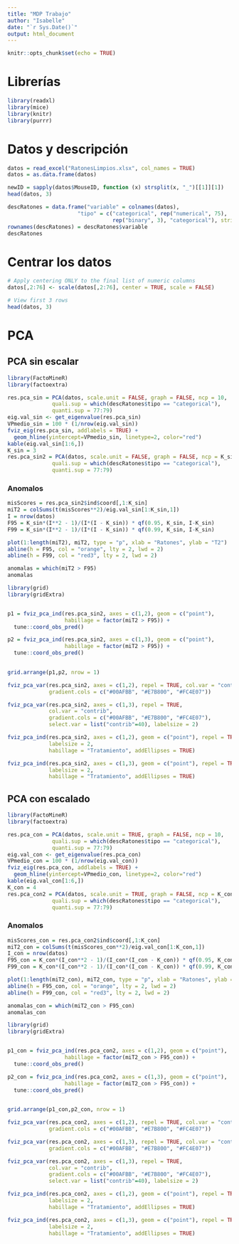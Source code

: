 ---
title: "MDP Trabajo"
author: "Isabelle"
date: "`r Sys.Date()`"
output: html_document
---

```{r setup, include=FALSE}
knitr::opts_chunk$set(echo = TRUE)
```

# Librerías

```{r librerias}
library(readxl)
library(mice)
library(knitr)
library(purrr)
```

# Datos y descripción

```{r datos}

datos = read_excel("RatonesLimpios.xlsx", col_names = TRUE)
datos = as.data.frame(datos)

newID = sapply(datos$MouseID, function (x) strsplit(x, "_")[[1]][1])
head(datos, 3)
```

```{r tabla descripcion}
descRatones = data.frame("variable" = colnames(datos),
                      "tipo" = c("categorical", rep("numerical", 75),
                                 rep("binary", 3), "categorical"), stringsAsFactors = FALSE)
rownames(descRatones) = descRatones$variable
descRatones
```

# Centrar los datos

```{r centrar}

# Apply centering ONLY to the final list of numeric columns
datos[,2:76] <- scale(datos[,2:76], center = TRUE, scale = FALSE)

# View first 3 rows
head(datos, 3)

```

# PCA
## PCA sin escalar

```{r PCA sin escalar}
library(FactoMineR)
library(factoextra)

res.pca_sin = PCA(datos, scale.unit = FALSE, graph = FALSE, ncp = 10, 
              quali.sup = which(descRatones$tipo == "categorical"),
              quanti.sup = 77:79)
eig.val_sin <- get_eigenvalue(res.pca_sin)
VPmedio_sin = 100 * (1/nrow(eig.val_sin))
fviz_eig(res.pca_sin, addlabels = TRUE) +
  geom_hline(yintercept=VPmedio_sin, linetype=2, color="red")
kable(eig.val_sin[1:6,])
K_sin = 3
res.pca_sin2 = PCA(datos, scale.unit = FALSE, graph = FALSE, ncp = K_sin, 
              quali.sup = which(descRatones$tipo == "categorical"),
              quanti.sup = 77:79)
```

### Anomalos

```{r anomalos sin escalar}
misScores = res.pca_sin2$ind$coord[,1:K_sin]
miT2 = colSums(t(misScores**2)/eig.val_sin[1:K_sin,1])
I = nrow(datos)
F95 = K_sin*(I**2 - 1)/(I*(I - K_sin)) * qf(0.95, K_sin, I-K_sin)
F99 = K_sin*(I**2 - 1)/(I*(I - K_sin)) * qf(0.99, K_sin, I-K_sin)

plot(1:length(miT2), miT2, type = "p", xlab = "Ratones", ylab = "T2")
abline(h = F95, col = "orange", lty = 2, lwd = 2)
abline(h = F99, col = "red3", lty = 2, lwd = 2)
```

```{r}
anomalas = which(miT2 > F95)
anomalas
```


```{r graficos individuos sin escalar}
library(grid)
library(gridExtra)


p1 = fviz_pca_ind(res.pca_sin2, axes = c(1,2), geom = c("point"),
                  habillage = factor(miT2 > F95)) +
  tune::coord_obs_pred()

p2 = fviz_pca_ind(res.pca_sin2, axes = c(1,3), geom = c("point"), 
                  habillage = factor(miT2 > F95)) +
  tune::coord_obs_pred() 
  

grid.arrange(p1,p2, nrow = 1)
```

```{r grafico variables sin escalar 1}
fviz_pca_var(res.pca_sin2, axes = c(1,2), repel = TRUE, col.var = "contrib",
             gradient.cols = c("#00AFBB", "#E7B800", "#FC4E07"))
```

```{r grafico variables sin escalar 2}
fviz_pca_var(res.pca_sin2, axes = c(1,3), repel = TRUE,
             col.var = "contrib", 
             gradient.cols = c("#00AFBB", "#E7B800", "#FC4E07"),
             select.var = list("contrib"=40), labelsize = 2)

fviz_pca_ind(res.pca_sin2, axes = c(1,2), geom = c("point"), repel = TRUE,
             labelsize = 2,
             habillage = "Tratamiento", addEllipses = TRUE)

fviz_pca_ind(res.pca_sin2, axes = c(1,3), geom = c("point"), repel = TRUE,
             labelsize = 2,
             habillage = "Tratamiento", addEllipses = TRUE)
```

## PCA con escalado

```{r PCA con escalado}
library(FactoMineR)
library(factoextra)

res.pca_con = PCA(datos, scale.unit = TRUE, graph = FALSE, ncp = 10, 
              quali.sup = which(descRatones$tipo == "categorical"),
              quanti.sup = 77:79)
eig.val_con <- get_eigenvalue(res.pca_con)
VPmedio_con = 100 * (1/nrow(eig.val_con))
fviz_eig(res.pca_con, addlabels = TRUE) +
  geom_hline(yintercept=VPmedio_con, linetype=2, color="red")
kable(eig.val_con[1:6,])
K_con = 4
res.pca_con2 = PCA(datos, scale.unit = TRUE, graph = FALSE, ncp = K_con, 
              quali.sup = which(descRatones$tipo == "categorical"),
              quanti.sup = 77:79)
```

### Anomalos

```{r anomalos con escalado}
misScores_con = res.pca_con2$ind$coord[,1:K_con]
miT2_con = colSums(t(misScores_con**2)/eig.val_con[1:K_con,1])
I_con = nrow(datos)
F95_con = K_con*(I_con**2 - 1)/(I_con*(I_con - K_con)) * qf(0.95, K_con, I-K_con)
F99_con = K_con*(I_con**2 - 1)/(I_con*(I_con - K_con)) * qf(0.99, K_con, I-K_con)

plot(1:length(miT2_con), miT2_con, type = "p", xlab = "Ratones", ylab = "T2")
abline(h = F95_con, col = "orange", lty = 2, lwd = 2)
abline(h = F99_con, col = "red3", lty = 2, lwd = 2)
```

```{r}
anomalas_con = which(miT2_con > F95_con)
anomalas_con
```


```{r graficos individuos con escalado}
library(grid)
library(gridExtra)


p1_con = fviz_pca_ind(res.pca_con2, axes = c(1,2), geom = c("point"),
                  habillage = factor(miT2_con > F95_con)) +
  tune::coord_obs_pred()

p2_con = fviz_pca_ind(res.pca_con2, axes = c(1,3), geom = c("point"), 
                  habillage = factor(miT2_con > F95_con)) +
  tune::coord_obs_pred() 
  

grid.arrange(p1_con,p2_con, nrow = 1)
```

```{r grafico variables con escalado 1}
fviz_pca_var(res.pca_con2, axes = c(1,2), repel = TRUE, col.var = "contrib",
             gradient.cols = c("#00AFBB", "#E7B800", "#FC4E07"))
```

```{r grafico variables con escalado 2}
fviz_pca_var(res.pca_con2, axes = c(1,3), repel = TRUE, col.var = "contrib",
             gradient.cols = c("#00AFBB", "#E7B800", "#FC4E07"))
```

```{r grafico variables con escalar 2}
fviz_pca_var(res.pca_con2, axes = c(1,3), repel = TRUE,
             col.var = "contrib", 
             gradient.cols = c("#00AFBB", "#E7B800", "#FC4E07"),
             select.var = list("contrib"=40), labelsize = 2)

fviz_pca_ind(res.pca_con2, axes = c(1,2), geom = c("point"), repel = TRUE,
             labelsize = 2,
             habillage = "Tratamiento", addEllipses = TRUE)

fviz_pca_ind(res.pca_con2, axes = c(1,3), geom = c("point"), repel = TRUE,
             labelsize = 2,
             habillage = "Tratamiento", addEllipses = TRUE)
```
